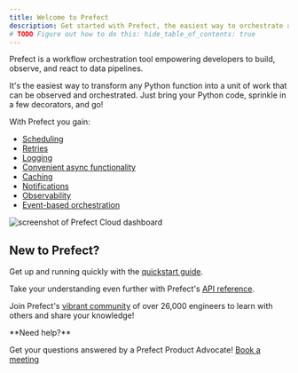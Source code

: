 ```yaml
---
title: Welcome to Prefect
description: Get started with Prefect, the easiest way to orchestrate and observe your data pipelines
# TODO Figure out how to do this: hide_table_of_contents: true
---
```


Prefect is a workflow orchestration tool empowering developers to build, observe, and react to data pipelines.

It's the easiest way to transform any Python function into a unit of work that can be observed and orchestrated. Just bring your Python code, sprinkle in a few decorators, and go!

With Prefect you gain:

* [Scheduling](/3.0rc/deploy/serve-flows/add-schedules)
* [Retries](/3.0rc/develop/write-tasks/index#task-arguments)
* [Logging](/3.0rc/develop/observe-workflows/logging/) 
* [Convenient async functionality](/3.0rc/develop/write-tasks/use-task-runners/#task-runners)
* [Caching](/3.0rc/develop/write-tasks/index#caching)
* [Notifications](/3.0rc/react/understand-events/automations-triggers/)
* [Observability](/3.0rc/cloud/connect-to-cloud/index)
* [Event-based orchestration](/3.0rc/react/understand-events/webhook-triggers)

![screenshot of Prefect Cloud dashboard](/3.0rc/img/ui/cloud-dashboard.png)

## New to Prefect?

Get up and running quickly with the [quickstart guide](/3.0rc/get-started/quickstart/).

Take your understanding even further with Prefect's [API reference](/3.0rc/api-ref/).

Join Prefect's [vibrant community](/3.0rc/community/) of over 26,000 engineers to learn with others and share your knowledge!

<Tip>
**Need help?**

Get your questions answered by a Prefect Product Advocate! [Book a meeting](https://calendly.com/prefect-experts/prefect-product-advocates?utm_campaign=prefect_docs_cloud&utm_content=prefect_docs&utm_medium=docs&utm_source=docs)
</Tip>
